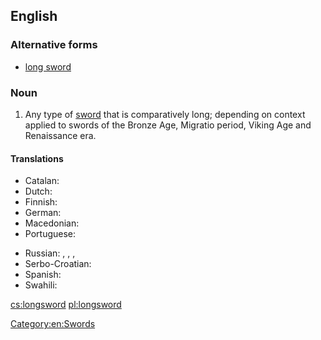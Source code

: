 ==English==
{{wikipedia}}

===Alternative forms===
* [[long sword]]

===Noun===
{{en-noun}}

# Any type of  [[sword]] that is comparatively long; depending on context applied to swords of the Bronze Age, Migratio period, Viking Age and Renaissance era.



====Translations====
{{trans-top|a kind of sword}}
* Catalan: {{t|ca|espasa llarga|f}}
* Dutch: {{t|nl|grootzwaard|n}}
* Finnish: {{t|fi|pitkämiekka}}
* German: {{t|de|Langschwert|n}}
* Macedonian: {{t|mk|долг меч|m|tr=dolg meč}}
* Portuguese: {{t+|pt|montante|f}}
{{trans-mid}}
* Russian: {{t|ru|полутора́ручный меч|m}}, {{t+|ru|баста́рд|m}}, {{t|ru|дли́нный меч|m}}, {{t|ru|боево́й меч|m}}
* Serbo-Croatian: {{t|sh|дуги мач|sc=Cyrl}}
* Spanish: {{t|es|espada larga|f}}
* Swahili: {{t|sw|upanga mrefu}}
{{trans-bottom}}

[[Category:en:Swords]]

[[cs:longsword]]
[[pl:longsword]]